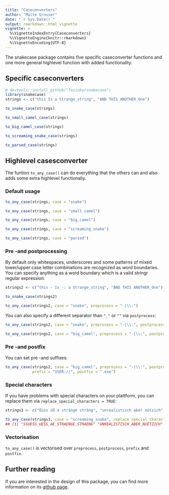 ```yaml
---
title: "Caseconverters"
author: "Malte Grosser"
date: "`r Sys.Date()`"
output: rmarkdown::html_vignette
vignette: >
  %\VignetteIndexEntry{Caseconverters}
  %\VignetteEngine{knitr::rmarkdown}
  %\VignetteEncoding{UTF-8}
---
```


The snakecase package contains five specific caseconverter functions and one more general highlevel function with added functionality.

## Specific caseconverters

```r
# devtools::install_github("Tazinho/snakecase")
library(snakecase)
strings <- c("this Is a Strange_string", "AND THIS ANOTHER_One")

to_snake_case(strings)

to_small_camel_case(strings)

to_big_camel_case(strings)

to_screaming_snake_case(strings)

to_parsed_case(strings)
```

## Highlevel casesconverter

The funtion `to_any_case()` can do everything that the others can and also adds some extra highlevel functionaliy.

### Default usage

```r
to_any_case(strings, case = "snake")

to_any_case(strings, case = "small_camel")

to_any_case(strings, case = "big_camel")

to_any_case(strings, case = "screaming_snake")

to_any_case(strings, case = "parsed")
```

### Pre -and postprocessing

By default only whitespaces, underscores and some patterns of mixed lower/upper case letter combinations are recognized as word boundaries. You can specify anything as a word boundary which is a valid stringr regular expression:

```r
strings2 <- c("this - Is_-: a Strange_string", "ÄND THIS ANOTHER_One")

to_snake_case(strings2)

to_any_case(strings2, case = "snake", preprocess = "-|\\:")
```

You can also specify a different separator than `"_"` or `""` via `postprocess`:

```r
to_any_case(strings2, case = "snake", preprocess = "-|\\:", postprocess = " ")

to_any_case(strings2, case = "big_camel", preprocess = "-|\\:", postprocess = "//")
```

### Pre -and postfix

You can set pre -and suffixes:

```r
to_any_case(strings2, case = "big_camel", preprocess = "-|\\:", postprocess = "//",
            prefix = "USER://", postfix = ".exe")
```

### Special characters

If you have problems with special characters on your plattform, you can replace them via `replace_special_characters = TRUE`:

```r
strings3 <- c("ßüss üß ä stränge sträng", "unrealistisch aber nützich")

to_any_case(strings3, case = "screaming_snake", replace_special_characters = TRUE)
## [1] "SSUESS_UESS_AE_STRAENGE_STRAENG" "UNREALISTISCH_ABER_NUETZICH"
```

### Vectorisation

`to_any_case()` is vectorised over `preprocess`, `postprocess`, `prefix` and `postfix`.

## Further reading

If you are interested in the design of this package, you can find more information on its [github page](https://github.com/Tazinho/snakecase).